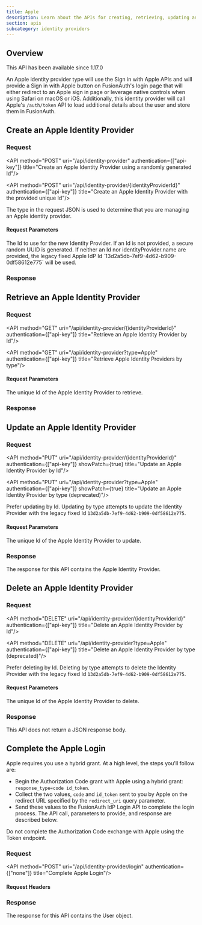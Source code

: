 ```yaml
---
title: Apple
description: Learn about the APIs for creating, retrieving, updating and disabling an Apple identity provider.
section: apis
subcategory: identity providers
---
```



## Overview

<Aside type="version">
This API has been available since 1.17.0
</Aside>

An Apple identity provider type will use the Sign in with Apple APIs and will provide a <InlineUIElement>Sign in with Apple</InlineUIElement> button on FusionAuth's login page that will either redirect to an Apple sign in page or leverage native controls when using Safari on macOS or iOS. Additionally, this identity provider will call Apple's `/auth/token` API to load additional details about the user and store them in FusionAuth.

<TokenStorageNote idp_long_lived_token_type="refresh"
                  idp_refresh_additional_info_url="https://developer.apple.com/documentation/sign_in_with_apple/sign_in_with_apple_rest_api/verifying_a_user"
                  idp_display_name="Apple"
                  idp_linking_strategy="LinkByEmail"
                  token_name="refresh_token"
                  return_text="/auth/token" />

## Create an Apple Identity Provider

### Request

<API method="POST" uri="/api/identity-provider" authentication={["api-key"]} title="Create an Apple Identity Provider using a randomly generated Id"/>

<API method="POST" uri="/api/identity-provider/{identityProviderId}" authentication={["api-key"]} title="Create an Apple Identity Provider with the provided unique Id"/>

The <InlineField>type</InlineField> in the request JSON is used to determine that you are managing an Apple identity provider.

#### Request Parameters

<APIBlock>
  <APIField name="identityProviderId" type="UUID" optional defaults="secure random UUID" since="1.61.0">
    The Id to use for the new Identity Provider. If an Id is not provided, a secure random UUID is generated. If neither an Id nor <InlineField>identityProvider.name</InlineField> are provided, the legacy fixed Apple IdP Id `13d2a5db-7ef9-4d62-b909-0df58612e775` will be used.
  </APIField>
</APIBlock>

<AppleRequestBody idp_since={idp_since} />

### Response

<StandardPostResponseCodes never_search_error />

<AppleResponseBody idp_since={idp_since} />

## Retrieve an Apple Identity Provider

### Request

<API method="GET" uri="/api/identity-provider/{identityProviderId}" authentication={["api-key"]} title="Retrieve an Apple Identity Provider by Id"/>

<API method="GET" uri="/api/identity-provider?type=Apple" authentication={["api-key"]} title="Retrieve Apple Identity Providers by type"/>

#### Request Parameters

<APIBlock>
  <APIField name="identityProviderId" type="UUID" required>
    The unique Id of the Apple Identity Provider to retrieve.
  </APIField>
</APIBlock>

### Response

<StandardGetResponseCodes never_search_error />

<AppleResponseBody idp_since={idp_since} />

## Update an Apple Identity Provider

<GenericUpdateExplanationFragment capitalized_object_name="Apple Identity Provider" />

### Request

<API method="PUT" uri="/api/identity-provider/{identityProviderId}" authentication={["api-key"]} showPatch={true} title="Update an Apple Identity Provider by Id"/>

<API method="PUT" uri="/api/identity-provider?type=Apple" authentication={["api-key"]} showPatch={true} title="Update an Apple Identity Provider by type (deprecated)"/>

<DeprecatedSince since="1.61.0">Prefer updating by Id. Updating by type attempts to update the Identity Provider with the legacy fixed Id `13d2a5db-7ef9-4d62-b909-0df58612e775`.</DeprecatedSince>

#### Request Parameters

<APIBlock>
  <APIField name="identityProviderId" type="UUID" required>
    The unique Id of the Apple Identity Provider to update.
  </APIField>
</APIBlock>

<AppleRequestBody idp_since={idp_since} />

### Response

The response for this API contains the Apple Identity Provider.

<StandardPutResponseCodes never_search_error />

<AppleResponseBody idp_since={idp_since} />

## Delete an Apple Identity Provider

### Request

<API method="DELETE" uri="/api/identity-provider/{identityProviderId}" authentication={["api-key"]} title="Delete an Apple Identity Provider by Id"/>

<API method="DELETE" uri="/api/identity-provider?type=Apple" authentication={["api-key"]} title="Delete an Apple Identity Provider by type (deprecated)"/>

<DeprecatedSince since="1.61.0">Prefer deleting by Id. Deleting by type attempts to delete the Identity Provider with the legacy fixed Id `13d2a5db-7ef9-4d62-b909-0df58612e775`.</DeprecatedSince>

#### Request Parameters

<APIBlock>
  <APIField name="identityProviderId" type="UUID" required>
    The unique Id of the Apple Identity Provider to delete.
  </APIField>
</APIBlock>

### Response

This API does not return a JSON response body.

<StandardDeleteResponseCodes never_search_error />

## Complete the Apple Login

<CompleteLoginText idp_display_name="Apple" token_text_with_article="an id token" token_text="id token" />

Apple requires you use a hybrid grant. At a high level, the steps you'll follow are:

* Begin the Authorization Code grant with Apple using a hybrid grant: `response_type=code id_token`.
* Collect the two values, `code` and `id_token` sent to you by Apple on the redirect URL specified by the `redirect_uri` query parameter.
* Send these values to the FusionAuth IdP Login API to complete the login process. The API call, parameters to provide, and response are described below.

<Aside type="note">
Do not complete the Authorization Code exchange with Apple using the Token endpoint.
</Aside>

### Request

<API method="POST" uri="/api/identity-provider/login" authentication={["none"]} title="Complete Apple Login"/>

#### Request Headers

<APIBlock>
</APIBlock>

<XForwardedForHeader />
<XFusionauthTenantIdHeaderScopedOperationRowOnly />

<IdentityProviderLoginRequestBody idp_display_name={idp_display_name} />

<JSON title="Example Native Request JSON" src="identity-providers/login/apple-request-native.json" />

### Response

The response for this API contains the User object.

<IdentityProviderLoginResponseBody />

